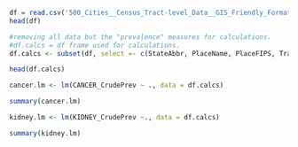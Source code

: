 ```r
df = read.csv('500_Cities__Census_Tract-level_Data__GIS_Friendly_Format___2019_release_20231106.csv')
head(df)

```



```r
#removing all data but the "prevalence" measures for calculations. 
#df.calcs = df frame used for calculations. 
df.calcs <- subset(df, select =- c(StateAbbr, PlaceName, PlaceFIPS, TractFIPS,Place_TractID,Population2010, ACCESS2_Crude95CI, ARTHRITIS_Crude95CI, BINGE_Crude95CI, BPHIGH_Crude95CI, BPMED_Crude95CI, CANCER_Crude95CI, CASTHMA_Crude95CI, CHD_Crude95CI, CHECKUP_Crude95CI, CHOLSCREEN_Crude95CI, COLON_SCREEN_Crude95CI,COPD_Crude95CI, COREM_Crude95CI, COREW_Crude95CI, CSMOKING_Crude95CI, DENTAL_Crude95CI,DIABETES_Crude95CI,  HIGHCHOL_Crude95CI, KIDNEY_Crude95CI, LPA_Crude95CI, MAMMOUSE_Crude95CI, MHLTH_Crude95CI, OBESITY_Crude95CI, PAPTEST_Crude95CI, PHLTH_Crude95CI, SLEEP_Crude95CI, STROKE_Crude95CI, TEETHLOST_Crude95CI, Geolocation))

head(df.calcs)
```



```r
cancer.lm <- lm(CANCER_CrudePrev ~ ., data = df.calcs)

summary(cancer.lm)
```



```r
kidney.lm <- lm(KIDNEY_CrudePrev ~., data = df.calcs)

summary(kidney.lm)
```